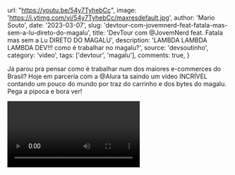 
  url: "https://youtu.be/54y7TyhebCc",
  image: 'https://i.ytimg.com/vi/54y7TyhebCc/maxresdefault.jpg',
  author: 'Mario Souto',
  date: '2023-03-07',
  slug: 'devtour-com-jovemnerd-feat-fatala-mas-sem-a-lu-direto-do-magalu',
  title: 'DevTour com @JovemNerd feat. Fatala mas sem a Lu DIRETO DO MAGALU',
  description: 'LAMBDA LAMBDA LAMBDA DEV!!! como é trabalhar no magalu?',
  source: 'devsoutinho',
  category: 'video',
  tags: ['devtour', 'magalu'],
  comments: true,
}


Já parou pra pensar como é trabalhar num dos maiores e-commerces do Brasil? Hoje em parceria com a @Alura ta
saindo um vídeo INCRÍVEL contando um pouco do mundo por traz do carrinho e dos bytes do magalu. Pega a pipoca e bora ver!

<Video videoId="54y7TyhebCc" youtube />

---

Link para assistir direto e compartilhar: https://youtu.be/54y7TyhebCc

---